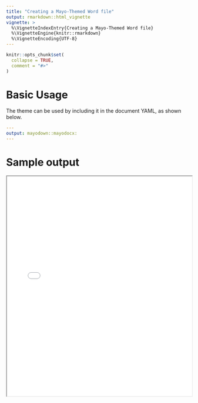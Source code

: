 ```yaml
---
title: "Creating a Mayo-Themed Word file"
output: rmarkdown::html_vignette
vignette: >
  %\VignetteIndexEntry{Creating a Mayo-Themed Word file}
  %\VignetteEngine{knitr::rmarkdown}
  %\VignetteEncoding{UTF-8}
---
```


```r
knitr::opts_chunk$set(
  collapse = TRUE,
  comment = "#>"
)
```


# Basic Usage

The theme can be used by including it in the document YAML, as shown below.


```yaml
---
output: mayodown::mayodocx:
---
```

# Sample output

<div class="embed-responsive embed-responsive-16by9 shadow">
<iframe  class="embed-responsive-item" align = "center" width = "100%" height = "600px" allow="fullscreen" src="sample_word_output.pdf"/>
</div>


# Page breaks, multi-column layouts, landscape pages, and more

`mayodown::mayodocx` uses [`officedown`](https://github.com/davidgohel/officedown) as a base rendering engine.  This allows for the use of additional styling options like page breaks, multi-column layouts, intermixed landscape and portrait pages, styled text, and more.  


# Further Customization in Word

Some styling is still not feasible via `mayodown`.  To help format tables and images, you can consider using the following macros in word once the document is rendered. 

You will only have to add these macros to Word one time.

**About Macros**

[Create or run a macro](https://support.office.com/en-us/article/create-or-run-a-macro-c6b99036-905c-49a6-818a-dfb98b7c3c9c)

**Tables**

Create a macro to help standardize the look of tables outside of what can be done by `R`. 

```sass
Sub FormatTables()
  If ActiveDocument.Tables.Count > 0 Then
    Dim objTable As Object

    Application.Browser.Target = wdBrowseTable
    For Each objTable In ActiveDocument.Tables
      objTable.AutoFitBehavior (wdAutoFitWindow)
    Next
  End If
End Sub
```


**Put every table on it's own page**


```sass
Sub PagePerTable()
'
' PagePerTable Macro
'
'
 
For Each Tbl In ActiveDocument.Tables
    Set myRange = Tbl.Range
    With myRange
        .Collapse Direction:=wdCollapseEnd
        .InsertBreak Type:=wdPageBreak
    End With
    Next
 
End Sub
```

**Figures**

This macro reduces the size of all figures in an active document to 45% of its original size.

```sass
Sub FormatFigures()

Dim shp As InlineShape

For Each shp In ActiveDocument.InlineShapes
    shp.ScaleHeight = 45
    shp.ScaleWidth = 45
Next

End Sub
```


